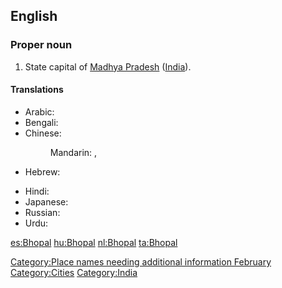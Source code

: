 ==English==
{{wikipedia}}
{{placename/box}}[[Category:Place names needing additional information February]]
===Proper noun===
{{en-proper noun}}

# State capital of [[Madhya Pradesh]] ([[India]]).

====Translations====
{{trans-top|capital of Madhya Pradesh, India}}
* Arabic: {{t|ar|بهوبال|m|tr=bhubaal}}
* Bengali: {{t|bn|ভোপাল|sc=Beng}}
* Chinese:
*: Mandarin: {{t|cmn|博帕爾|sc=Hani}}, {{t|cmn|博帕尔|tr=Bópà'ěr|sc=Hani}}
* Hebrew: {{t|he|בופאל}}
{{trans-mid}}
* Hindi: {{t|hi|भोपाल|tr=bhōpāl|xs=Hindi}}
* Japanese: {{t|ja|ボーパール|tr=Bōpāru}}
* Russian: {{t|ru|Бхопал|m|tr=Bxopál}}
* Urdu: {{t|ur|بهوبال|tr=bhōpāl|xs=Urdu}}
{{trans-bottom}}

[[Category:Cities]]
[[Category:India]]

[[es:Bhopal]]
[[hu:Bhopal]]
[[nl:Bhopal]]
[[ta:Bhopal]]